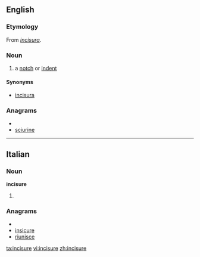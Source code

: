 ==English==

===Etymology===
From {{etyl|la}} ''[[incisura#Latin|incisura]]''.

===Noun===
{{en-noun}}

# {{anatomy}} a [[notch]] or [[indent]]

====Synonyms====
* [[incisura]]

===Anagrams===
* {{alphagram|ceiinrsu}}
* [[sciurine#English|sciurine]]

----

==Italian==

===Noun===
'''incisure''' {{f}}

# {{plural of|[[incisura]]|lang=Italian}}

===Anagrams===
* {{alphagram|ceiinrsu}}
* [[insicure#Italian|insicure]]
* [[riunisce#Italian|riunisce]]

[[ta:incisure]]
[[vi:incisure]]
[[zh:incisure]]